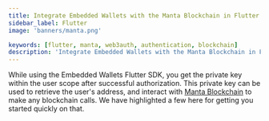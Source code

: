```yaml
---
title: Integrate Embedded Wallets with the Manta Blockchain in Flutter
sidebar_label: Flutter
image: 'banners/manta.png'

keywords: [flutter, manta, web3auth, authentication, blockchain]
description: 'Integrate Embedded Wallets with the Manta Blockchain in Flutter | Embedded Wallets'
---
```



<SEO
  title="Integrate Embedded Wallets with the Manta Blockchain in Flutter"
  description="Integrate Embedded Wallets with the Manta Blockchain in Flutter | Embedded Wallets"
  image="https://web3auth.io/docs/banners/manta.png"
  slug="/embedded-wallets/connect-blockchain/evm/manta/flutter"
/>

While using the Embedded Wallets Flutter SDK, you get the private key within the user scope after successful authorization. This private key can be used to retrieve the user's address, and interact with [Manta Blockchain](https://manta.network/) to make any blockchain calls. We have highlighted a few here for getting you started quickly on that.

<EVMInteraction />
